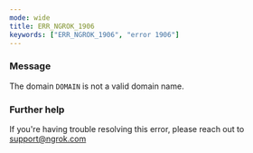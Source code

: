 ```yaml
---
mode: wide
title: ERR_NGROK_1906
keywords: ["ERR_NGROK_1906", "error 1906"]
---
```



### Message

The domain `DOMAIN` is not a valid domain name.

<ErrorDetails />

### Further help

If you're having trouble resolving this error, please reach out to [support@ngrok.com](mailto:support@ngrok.com?subject=Help%20with%20ERR_NGROK_1906)
